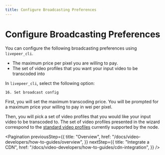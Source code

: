 ```yaml
---
title: Configure Broadcasting Preferences
---
```


# Configure Broadcasting Preferences

You can configure the following broadcasting preferences using `livepeer_cli`.

- The maximum price per pixel you are willing to pay.
- The set of video profiles that you want your input video to be transcoded into

In `livepeer_cli`, select the following option:

```
16. Set broadcast config
```

First, you will set the maximum transcoding price. You will be prompted for a
maximum price your willing to pay in wei per pixel.

Then, you will pick a set of video profiles that you would like your input video
to be transcoded to. The set of video profiles presented in the wizard
correspond to the
[standard video profiles](https://github.com/livepeer/lpms/blob/master/ffmpeg/videoprofile.go)
currently supported by the node.

<Pagination
  previousStep={{
    title: "Overview",
    href: "/docs/video-developers/how-to-guides/overview",
  }}
  nextStep={{
    title: "Integrate a CDN",
    href: "/docs/video-developers/how-to-guides/cdn-integration",
  }}
/>
